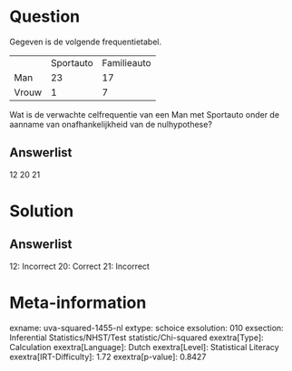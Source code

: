 Question
========

Gegeven is de volgende frequentietabel.

  ------- ----------- -------------
          Sportauto   Familieauto
  Man     23          17
  Vrouw   1           7
  ------- ----------- -------------

Wat is de verwachte celfrequentie van een Man met Sportauto onder de
aanname van onafhankelijkheid van de nulhypothese?

Answerlist
----------

12
20
21

Solution
========

Answerlist
----------

12: Incorrect
20: Correct
21: Incorrect

Meta-information
================
exname: uva-squared-1455-nl
extype: schoice
exsolution: 010
exsection: Inferential Statistics/NHST/Test statistic/Chi-squared
exextra[Type]: Calculation
exextra[Language]: Dutch
exextra[Level]: Statistical Literacy
exextra[IRT-Difficulty]: 1.72
exextra[p-value]: 0.8427
